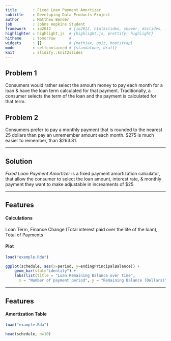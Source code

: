 ```yaml
---
title       : Fixed Loan Payment Amortizer
subtitle    : Developing Data Products Project
author      : Matthew Bender
job         : Johns Hopkins Student
framework   : io2012        # {io2012, html5slides, shower, dzslides, ...}
highlighter : highlight.js  # {highlight.js, prettify, highlight}
hitheme     : tomorrow      #
widgets     : []            # {mathjax, quiz, bootstrap}
mode        : selfcontained # {standalone, draft}
knit        : slidify::knit2slides
---
```


## Problem 1

Consumers would rather select the amouth money to pay each month for a loan & 
have the loan term calculated for that payment. Traditionally, a consumer 
selects the term of the loan and the payment is calculated for that term. 

## Problem 2

Consumers prefer to pay a monthly payment that is rounded to the nearest 25
dollars than pay an unremember amount each month. $275 is much easier to 
remember, than $263.81.

---

## Solution

_Fixed Loan Payment Amortizer_ is a fixed payment amortization calculator, that
allow the consumer to select the loan amount, interest rate, & monthly payment 
they want to make adjustable in increaments of $25.

---

## Features
#### Calculations
Loan Term, Finance Change (Total interest paid over the life of the loan), Total of Payments

#### Plot
```r
load("example.Rda")
```
```r
ggplot(schedule, aes(x=period, y=endingPrincipalBalance)) +
    geom_bar(stat="identity") +
    labs(list(title = "Loan Remaining Balance over time",
      x = "Number of payment period", y = "Remaining Balance (Dollars)"))
```

---

## Features
#### Amortization Table
```r
load("example.Rda")
```
```r
head(schedule, n=10)
```

